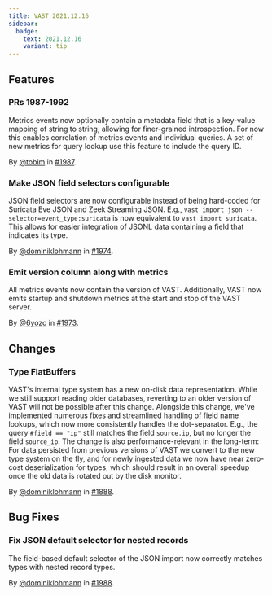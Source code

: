 ```yaml
---
title: VAST 2021.12.16
sidebar:
  badge:
    text: 2021.12.16
    variant: tip
---
```


## Features

### PRs 1987-1992

Metrics events now optionally contain a metadata field that is a key-value
mapping of string to string, allowing for finer-grained introspection. For now
this enables correlation of metrics events and individual queries. A set of new
metrics for query lookup use this feature to include the query ID.

By [@tobim](https://github.com/tobim) in [#1987](https://github.com/tenzir/tenzir/pull/1987).

### Make JSON field selectors configurable

JSON field selectors are now configurable instead of being hard-coded for
Suricata Eve JSON and Zeek Streaming JSON. E.g., `vast import json
--selector=event_type:suricata` is now equivalent to `vast import suricata`.
This allows for easier integration of JSONL data containing a field that
indicates its type.

By [@dominiklohmann](https://github.com/dominiklohmann) in [#1974](https://github.com/tenzir/tenzir/pull/1974).

### Emit version column along with metrics

All metrics events now contain the version of VAST. Additionally, VAST now emits
startup and shutdown metrics at the start and stop of the VAST server.

By [@6yozo](https://github.com/6yozo) in [#1973](https://github.com/tenzir/tenzir/pull/1973).

## Changes

### Type FlatBuffers

VAST's internal type system has a new on-disk data representation. While we
still support reading older databases, reverting to an older version of VAST
will not be possible after this change. Alongside this change, we've
implemented numerous fixes and streamlined handling of field name lookups,
which now more consistently handles the dot-separator. E.g., the query `#field
== "ip"` still matches the field `source.ip`, but no longer the field
`source_ip`. The change is also performance-relevant in the long-term: For data
persisted from previous versions of VAST we convert to the new type system on
the fly, and for newly ingested data we now have near zero-cost deserialization
for types, which should result in an overall speedup once the old data is
rotated out by the disk monitor.

By [@dominiklohmann](https://github.com/dominiklohmann) in [#1888](https://github.com/tenzir/tenzir/pull/1888).

## Bug Fixes

### Fix JSON default selector for nested records

The field-based default selector of the JSON import now correctly matches types
with nested record types.

By [@dominiklohmann](https://github.com/dominiklohmann) in [#1988](https://github.com/tenzir/tenzir/pull/1988).
